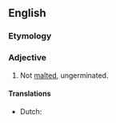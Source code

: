 ==English==

===Etymology===
{{prefix|un|malted|lang=en}}

===Adjective===
{{en-adj|-}}

# Not [[malt]]ed, ungerminated.

====Translations====
{{trans-top|not malted}}
* Dutch: {{t|nl|ongemout}}
{{trans-mid}}
{{trans-bottom}}